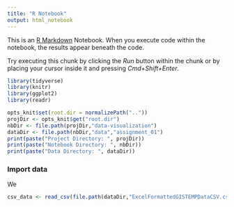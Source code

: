 ```yaml
---
title: "R Notebook"
output: html_notebook
---
```


This is an [R Markdown](http://rmarkdown.rstudio.com) Notebook. When you execute code within the notebook, the results appear beneath the code. 

Try executing this chunk by clicking the *Run* button within the chunk or by placing your cursor inside it and pressing *Cmd+Shift+Enter*. 

```r
library(tidyverse)
library(knitr)
library(ggplot2)
library(readr)

opts_knit$set(root.dir = normalizePath(".."))
projDir <- opts_knit$get("root.dir")
nbDir <- file.path(projDir,"data-visualization")
dataDir <- file.path(nbDir,"data","assignment_01")
print(paste("Project Directory: ", projDir))
print(paste("Notebook Directory: ", nbDir))
print(paste("Data Directory: ", dataDir))
```

### Import data
We 
```r
csv_data <- read_csv(file.path(dataDir,"ExcelFormattedGISTEMPDataCSV.csv"))
```

